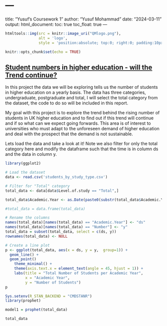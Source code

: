 # ---
title: "Yusuf's Coursework 1"
author: "Yusuf Mohammad"
date: "2024-03-11"
output:
  html_document:
    toc: true
    toc_float: true
---

```r
htmltools::img(src = knitr::image_uri("QMlogo.png"), 
               alt = 'logo', 
               style = 'position:absolute; top:0; right:0; padding:10px; width:30%;')
```

```r
knitr::opts_chunk$set(echo = TRUE)
```

<h2><u>Student numbers in higher education - will the Trend continue?</u></h2>

In this project the data we will be exploring tells us the number of students in higher education on a 
yearly basis. The data has three categories, undergraduate, postgraduate and total, I will select the total
category from the dataset, the code to do so will be included in this report.

My goal with this project is to explore the trend behind the rising number of students in UK higher education
and to find out if this trend will continue and if so what can we expect going forwards. This area is of 
interest to universities who must adapt to the unforeseen demand of higher education and deal with the
prospect that the demand is not sustainable.

Lets load the data and take a look at it! Note we also filter for only the total category here and modify the dataframe such that the time is in column ds and the data in column y.
```r
library(ggplot2)

# Load the dataset
data <- read.csv('students_by_study_type.csv')

# Filter for "Total" category
total_data <- data[data$Level.of.study == "Total",]

total_data$Academic.Year <- as.Date(paste0(substr(total_data$Academic.Year, 1, 4), "-01-01"))

#total_data = data.frame(total_data)

# Rename the columns
names(total_data)[names(total_data) == "Academic.Year"] <- "ds"
names(total_data)[names(total_data) == "Number"] <- "y"
total_data = subset(total_data, select = c(ds, y))
rownames(total_data) <- NULL

# Create a line plot
p <- ggplot(total_data, aes(x = ds, y = y,  group=1)) +
  geom_line() + 
  geom_point()
	theme_minimal() +
	theme(axis.text.x = element_text(angle = 45, hjust = 1)) +
	labs(title = "Total Number of Students per Academic Year",
	     x = "Academic Year",
	     y = "Number of Students")
p
```


```r
Sys.setenv(R_STAN_BACKEND = "CMDSTANR")
library(prophet)

model1 = prophet(total_data)

```


```r
total_data
```
